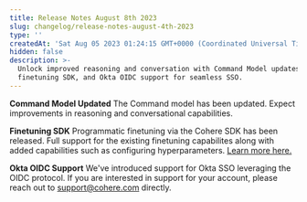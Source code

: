 ```yaml
---
title: Release Notes August 8th 2023
slug: changelog/release-notes-august-4th-2023
type: ''
createdAt: 'Sat Aug 05 2023 01:24:15 GMT+0000 (Coordinated Universal Time)'
hidden: false
description: >-
  Unlock improved reasoning and conversation with Command Model updates,
  finetuning SDK, and Okta OIDC support for seamless SSO.
---
```

**Command Model Updated**
The Command model has been updated. Expect improvements in reasoning and conversational capabilities.

**Finetuning SDK**
Programmatic finetuning via the Cohere SDK has been released. Full support for the existing finetuning capabilites along with added capabilities such as configuring hyperparameters. [Learn more here.](/docs/fine-tuning-with-the-python-sdk)

**Okta OIDC Support** 
We've introduced support for Okta SSO leveraging the OIDC protocol. If you are interested in support for your account, please reach out to [support@cohere.com](mailto:support@cohere.com) directly.
